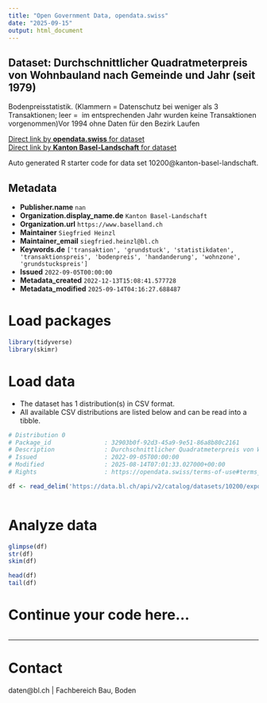 ```yaml
---
title: "Open Government Data, opendata.swiss"
date: "2025-09-15"
output: html_document
---
```


## Dataset: Durchschnittlicher Quadratmeterpreis von Wohnbauland nach Gemeinde und Jahr (seit 1979)

Bodenpreisstatistik. (Klammern = Datenschutz bei weniger als 3 Transaktionen; leer =  im entsprechenden Jahr wurden keine Transaktionen vorgenommen)Vor 1994 ohne Daten für den Bezirk Laufen

[Direct link by **opendata.swiss** for dataset](https://opendata.swiss/de/dataset/durchschnittlicher-quadratmeterpreis-von-wohnbauland-nach-gemeinde-und-jahr-ab-1979)<br>
[Direct link by **Kanton Basel-Landschaft** for dataset](https://data.bl.ch/explore/dataset/10200/)

Auto generated R starter code for data set 10200@kanton-basel-landschaft.

## Metadata

- **Publisher.name** `nan`
- **Organization.display_name.de** `Kanton Basel-Landschaft`
- **Organization.url** `https://www.baselland.ch`
- **Maintainer** `Siegfried Heinzl`
- **Maintainer_email** `siegfried.heinzl@bl.ch`
- **Keywords.de** `['transaktion', 'grundstuck', 'statistikdaten', 'transaktionspreis', 'bodenpreis', 'handanderung', 'wohnzone', 'grundstuckspreis']`
- **Issued** `2022-09-05T00:00:00`
- **Metadata_created** `2022-12-13T15:08:41.577728`
- **Metadata_modified** `2025-09-14T04:16:27.688487`


# Load packages

```r

library(tidyverse)
library(skimr)

```

# Load data

-   The dataset has 1 distribution(s) in CSV format.
-   All available CSV distributions are listed below and can be read into a tibble.

```r

# Distribution 0
# Package_id               : 32903b0f-92d3-45a9-9e51-86a8b80c2161
# Description              : Durchschnittlicher Quadratmeterpreis von Wohnbauland nach Gemeinde und Jahr (seit 1979) (csv)
# Issued                   : 2022-09-05T00:00:00
# Modified                 : 2025-08-14T07:01:33.027000+00:00
# Rights                   : https://opendata.swiss/terms-of-use#terms_by

df <- read_delim('https://data.bl.ch/api/v2/catalog/datasets/10200/exports/csv?use_labels=true')



```

# Analyze data

```r

glimpse(df)
str(df)
skim(df)

head(df)
tail(df)

```

# Continue your code here...

```r

```

------------------------------------------------------------------------

# Contact

daten@bl.ch | Fachbereich Bau, Boden
